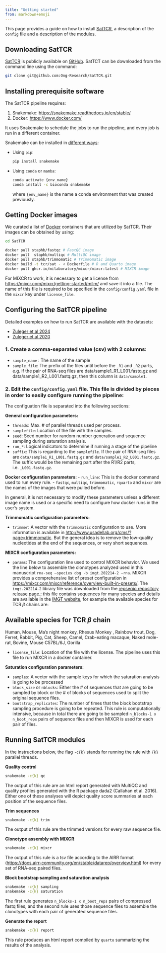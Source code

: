 ```yaml
---
title: "Getting started"
from: markdown+emoji
---
```


This page provides a guide on how to install [SatTCR](https://github.com/Ong-Research/SatTCR), a description of the `config` file and a description of the modules.

## Downloading SatTCR

[SatTCR](https://github.com/Ong-Research/SatTCR) is publicly available on [GitHub](www.github.com). SatTCT can be downloaded from the command line using the command:

```sh
git clone git@github.com:Ong-Research/SatTCR.git
```

## Installing prerequisite software 

The SatTCR pipeline requires:

1. Snakemake: <https://snakemake.readthedocs.io/en/stable/>
2. Docker: <https://www.docker.com/>

It uses Snakemake to schedule the jobs to run the pipeline, and every job is run in a different container. 

Snakemake can be installed in [different ways](https://snakemake.readthedocs.io/en/stable/getting_started/installation.html):

- Using `pip`:

  ```bash
  pip install snakemake
  ```

- Using `conda` or `mamba`:

  ```bash
  conda activate {env_name}
  conda install -c bioconda snakemake
  ```

  where `{env_name}` is the name a conda environment that was created previously.

## Getting Docker images

We curated a list of [Docker](https://www.docker.com/) containers that are utilized by SatTCR. Their images can be obtained by using:

```bash
cd SatTCR 

docker pull staphb/fastqc # FastQC image
docker pull  staphb/multiqc # MultiQC image
docker pull staphb/trimmomatic # Trimmomatic image
docker build -t tcr/sat - < Dockerfile # R and Quarto image
docker pull ghcr.io/milaboratory/mixcr/mixcr:latest # MIXCR image
```

For MIXCR to work, it is necessary to get a license from <https://mixcr.com/mixcr/getting-started/milm/> and save it into a file. The name of this file is required to be specified in the `config/config.yaml` file in the `mixcr` key under `license_file`.

## Configuring the SatTCR pipeline

Detailed examples on how to run SatTCR are available with the datasets:

- [Zuleger et al 2024](example_zuleger2024.qmd)
- [Zuleger et al 2020](example_zuleger2020.qmd)

### 1. Create a comma-separated value (csv) with 2 columns:

- `sample_name` : The name of the sample
- `sample_file`: The prefix of the files until before the `_R1` and `_R2` parts, e.g. if the pair of RNA-seq files are data/sample1_R1_L001.fastq.gz and data/sample1_R2_L001.fastq.gz, then this column is `data/sample1`.

### 2. Edit the `config/config.yaml` file. This file is divided by pieces in order to easily configure running the pipeline:

The configuation file is separated into the following sections:

**General configuration parameters:**

- `threads`: Max. # of parallel threads used per process.
- `samplefile`: Location of the file with the samples.
- `seed`: Seed number for random number generation and sequence sampling during saturation analysis.
- `run_*`: Logical indicators to determine if running a stage of the pipeline
- `suffix`: This is regarding to the `samplefile`. If the pair of RNA-seq files are `data/sample1_R1_L001.fastq.gz` and `data/sample1_R2_L001.fastq.gz`. The suffix would be the remaining part after the R1/R2 parts, i.e. `_L001.fastq.gz`.
	
**Docker configuration parameters:
**
- `run_line`: This is the docker command used to run every rule.
- `fastqc`, `multiqc`, `trimmomatic`, `rquarto` and `mixcr` are the names of the images that were pulled before.

In general, it is not necessary to modify these parameters unless a different image name is used or a specific need to configure how docker runs in the user’s system.

**Trimmomatic configuration parameters:**

- `trimmer`: A vector with the `trimmomatic` configuration to use. More information is available in <http://www.usadellab.org/cms/?page=trimmomatic>. But the general idea is to remove the low-quality nucleotides at the end of the sequences, or very short sequences.

**MIXCR configuration parameters:**

- `params`: The configuration line used to control MIXCR behavior. We used the line below to assemble the clonotypes analyzed used in this manuscript `rna-seq –species dog -b imgt.202214-2 –rna`. MIXCR provides a comprehensive list of preset configuration in <https://mixcr.com/mixcr/reference/overview-built-in-presets/>. The `imgt.202214-2` library file was downloaded from the [repseqio repository release page.](https://github.com/repseqio/library-imgt/releases); this file contains sequences for many species and details are available in the [IMGT website](https://www.imgt.org/vquest/refseqh.html), for example the available species for TCR $\beta$ chains are:

::: {.callout-important}

## Available species for TCR $\beta$ chain

Human, Mouse, Ma's night monkey, Rhesus Monkey , Rainbow trout, Dog, Ferret, Rabbit, Pig, Cat, Sheep, Camel, Crab-eating macaque, Naked mole-rat, Bovine, Mouse C57BL/6J, Gorilla

:::

- `license_file`: Location of the file with the license. The pipeline uses this file to run MIXCR in a docker container.

**Saturation configuration parameters:**

- `samples`: A vector with the sample keys for which the saturation analysis is going to be processed
- `block_size` or `nblocks`: Either the # of sequences that are going to be sampled by block or the # of blocks of sequences used to split the original sequence files. 
- `bootstrap_replicates`: The number of times that the block bootstrap sampling procedure is going to be repeated.
This rule is computationally intensive, because in total there are going to be sampled `n_blocks-1 x n_boot_reps` pairs of sequence files and then MIXCR is used for each pair of files.

## Running SatTCR modules

In the instructions below, the flag `-c{k}` stands for running the rule with `{k}` parallel threads. 

**Quality control**

```bash
snakemake -c{k} qc
```

The output of this rule are an html report generated with MultiQC and quality profiles generated with the R package dada2 (Callahan et al. 2016). Either one of these analyses will depict quality score summaries at each position of the sequence files.

**Trim sequences**

```bash
snakemake -c{k} trim
```

The output of this rule are the trimmed versions for every raw sequence file.

**Clonotype assembly with MIXCR**

```bash
snakemake -c{k} mixcr
```

The output of this rule is a tsv file according to the AIRR format (<https://docs.airr-community.org/en/stable/datarep/overview.html>) for every set of RNA-seq paired files.

**Block bootstrap sampling and saturation analysis**

```bash
snakemake -c{k} sampling
snakemake -c{k} saturation
```

The first rule generates `n_blocks-1 x n_boot_reps` pairs of compressed fastq files, and the second rule uses those sequence files to assemble the clonotypes with each pair of generated sequence files.

**Generate the report**

```bash
snakemake -c{k} report
```

This rule produces an html report compiled by `quarto` summarizing the results of the analysis.

